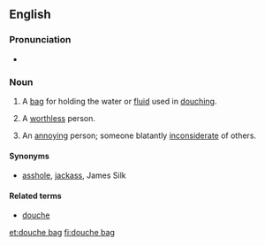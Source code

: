 ==English==

===Pronunciation===
* {{a|UK|US}} {{IPA|/ˈduːʃ ˌbæɡ/}}

===Noun===
{{en-noun|sg=[[douche]] [[bag]]}}

# A [[bag]] for holding the water or [[fluid]] used in [[douching]].
# {{idiomatic|vulgar|pejorative}} A [[worthless]] person.
# {{idiomatic|vulgar|pejorative}} An [[annoy]]ing person; someone blatantly [[inconsiderate]] of others.

====Synonyms====
* {{sense|annoying, inconsiderate person}} [[asshole]], [[jackass]], James Silk

====Related terms====
* [[douche]]

[[et:douche bag]]
[[fi:douche bag]]